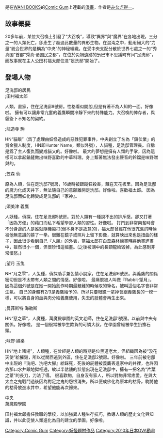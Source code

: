 {{Infobox animanga/Headerofja
|標題= 妖魔同鄰足洗邸
|圖像= 
|尺寸= 
|說明= 
|日文名稱= 足洗邸の住人たち。
|英文名稱= 
|假名= あしあらいやしきのじゅうにんたち
|羅馬字= 
|類型= [[魔幻漫畫|魔幻漫畫]]
}}
{{Infobox animanga/Manga
|標題= 
|作者= [[みなぎ得一|みなぎ得一]]
|作畫= 
|出版社= {{flagicon|Japan}} [[WANI_BOOKS|WANI BOOKS]]<br />{{flagicon|Taiwan}} [[尖端出版|尖端出版]]
|其他出版社= 
|連載雜誌= [[Comic_Gum|Comic Gum]]
|label= 
|發售日= 
|開始= 2002年
|結束= 2012年
|冊數= 12卷（2012年2月）
|話數= 
|其他= 
}}
{{Infobox animanga/Footerofja}}

{{nihongo title|妖魔同鄰足洗邸|足洗邸の住人たち。}}是在[[WANI_BOOKS|WANI BOOKS]]的[[Comic_Gum|Comic Gum]]上連載的[[漫畫|漫畫]]，作者是[[みなぎ得一|みなぎ得一]]。

==故事概要==
20多年前，某位大召喚士引發了“大召喚”，導致“異界”與“魔界”在各地出現，三分之一的人類死亡，卻產生了超過此數量的異形生物。在混沌之中，動用絕大的“力量”統合世界的是稱為“中央”的神秘組織。在受中央支配分散於世界七處之一的“秀真国”首都“秀真·诸国民之都”，在位於災禍遺跡的卐巴市不思議町有间“足洗邸”，而故事就在主人公田村福太郎住进“足洗邸”開始了。

==登場人物==
;足洗邸的居民
;;田村福太郎
人類，畫家，住在足洗邸8號房。性格看似開朗,但是有著不為人知的一面。好像啦。
擁有可以讓非常亢奮的義鷹瞬間冷靜下來的特殊能力。大召喚的倖存者，與貘簽下不知名的契約。
;;龍造寺 駒
HN“貓眼”（爲了處理由妖怪造成的惡性犯罪事件，中央創立了名為「鎮伏業」的賞金獵人制度，HN即Hunter Name，類似外號），人貓種，足洗邸管理員。自稱是爲了主人復仇而變成貓又的。好像啦。
最大的夢想是擁有人類的手掌，因為這樣可以拿起鍋鏟做出味野喜歡的中華料理。身上繫著無法發出聲音的鈴鐺是味野贈與的。
;;笠森 仙
原為人類，住在足洗邸7號房，16歲時被跟蹤狂殺害，藏在天花板里。因為足洗邸的魔力化成天井下，無法隨自己的意願離開足洗邸。好像啦。喜歡福太郎。
因為足洗邸而妖化轉變成足洗邸的『家神』。
;;須美津 義鷹
人妖種，偵探，住在足洗邸5號房。對於人類有一種說不出的排斥感，卻又打著「因為方便」的藉口而私下希望學習人類的習性。好像啦。
打鬥到非常興奮時會不分身邊的人是誰就隨機毆打(但本身不是故意的)，福太郎曾經在他很亢奮的時候被他無意識的揍了一拳。很難在鏡子或照片上留下影像，就算映出來也是扭曲的樣子，因此很少看到自己『人類』的外表，當福太郎在白堊森林繪畫時將他畫進畫中，雖然很小一個，但很珍惜這幅畫。(之後被湖中的長頸龍給毀掉，為此感到非常憤怒。)
;;望月 玉兔
NH“月之雫”，人兔種，偵探助手兼色情小說家，住在足洗邸6號房。與義鷹的關係密切但是不太帶有人類之間的情感。好像啦。
最痛恨被人叫做『Rabbit‧望月』，因為這個外號是在她一開始創作時期最艱難的時候取的筆名，被叫這個名字會非常生氣。
自己的身體有2/3是義鷹給予的，所以只要眼鏡一拿掉會跟義鷹長的一模一樣，可以將自身的血與肉分給義鷹使用，失去的肢體會再生出來。
;;曼菲斯特·海勒斯
HN“惡之華”，人魔種，萬魔殿學園的英文老師，住在足洗邸1號房。以前與中央有關係。好像啦。
是一個很常被學生欺負的可憐大叔，在學園曾經被學生扔擲石頭。
;;味野·娛樂
HN“地上賭場”，人類種，在曾經是人類的時期是位黑道老大，但組織因為被“淚花天使”給摧毀，所以從關西逃到外區，住在足洗邸2號房。好像啦。
三年前被宅邸中出現的『洗吧、洗吧大腳』給踩死，死後的屍體被義鷹丟進家中的井裡，也許因為那口水井跟地獄相通，故以半骷髏的狀態出現在足洗邸中，擁有一把名為“片葉之葦”的長刀，刀法了得。
很喜歡駒，自身沒有家人，所以對駒非常疼愛。在與大太血之鬼戰鬥過後因為對足之鬼的怨恨消失，所以便成佛化為原本的枯骨。駒將他的枯骨放進水井中，希望他能再次歸來。
;中央
;萬魔殿學園
田村福太郎擔任教職的學校，以加強異人種生存技巧，教導人類的歷史文化與知識，并以此促使人類進化為目的建立的學園。好像啦。
{{DEFAULTSORT:Ashiaraiyashiki no Jyuunintachi}}

[[Category:Comic_Gum|Category:Comic Gum]]
[[Category:妖怪題材作品|Category:妖怪題材作品]]
[[Category:2010年日本OVA動畫|Category:2010年日本OVA動畫]]